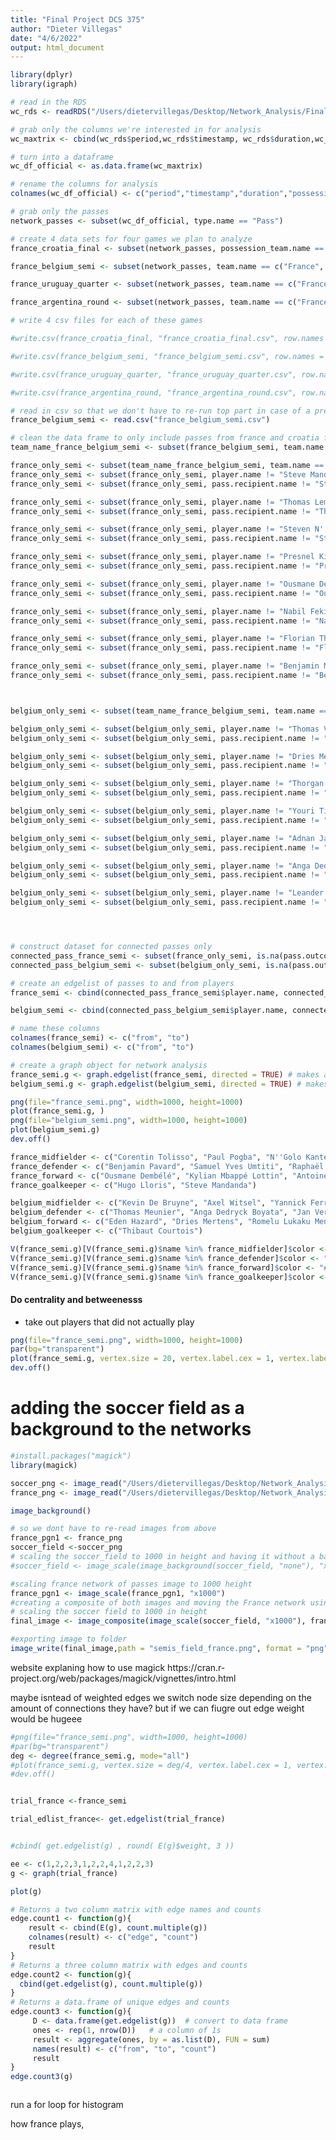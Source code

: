 ```yaml
---
title: "Final Project DCS 375"
author: "Dieter Villegas"
date: "4/6/2022"
output: html_document
---
```



```r
library(dplyr)
library(igraph)
```


```r

# read in the RDS
wc_rds <- readRDS("/Users/dietervillegas/Desktop/Network_Analysis/Final_project/DCS-Futbol-Analysis/WC_events_clean.RDS")

# grab only the columns we're interested in for analysis
wc_maxtrix <- cbind(wc_rds$period,wc_rds$timestamp, wc_rds$duration,wc_rds$possession_team.name,wc_rds$type.name,wc_rds$player.name,wc_rds$team.name,wc_rds$pass.length,wc_rds$pass.recipient.name,wc_rds$pass.outcome.name,wc_rds$ball_receipt.outcome.name,wc_rds$match_id,wc_rds$location.x,wc_rds$location.y,wc_rds$pass.end_location.x,wc_rds$pass.end_location.y)

# turn into a dataframe
wc_df_official <- as.data.frame(wc_maxtrix)

# rename the columns for analysis
colnames(wc_df_official) <- c("period","timestamp","duration","possession_team.name","type.name","player.name","team.name","pass.length","pass.recipient.name","pass.outcome.name","ball_receipt.outcome.name","match_id","location.x","location.y","pass.end_location.x","pass.end_location.y")

# grab only the passes
network_passes <- subset(wc_df_official, type.name == "Pass")

# create 4 data sets for four games we plan to analyze
france_croatia_final <- subset(network_passes, possession_team.name == c("France", "Croatia"))

france_belgium_semi <- subset(network_passes, team.name == c("France", "Belgium"))

france_uruguay_quarter <- subset(network_passes, team.name == c("France", "Uruguay"))

france_argentina_round <- subset(network_passes, team.name == c("France", "Argentina"))

# write 4 csv files for each of these games

#write.csv(france_croatia_final, "france_croatia_final.csv", row.names = FALSE)

#write.csv(france_belgium_semi, "france_belgium_semi.csv", row.names = FALSE)

#write.csv(france_uruguay_quarter, "france_uruguay_quarter.csv", row.names = FALSE)

#write.csv(france_argentina_round, "france_argentina_round.csv", row.names = FALSE)

```


```r


# read in csv so that we don't have to re-run top part in case of a premature change to players.
france_belgium_semi <- read.csv("france_belgium_semi.csv")

# clean the data frame to only include passes from france and croatia final
team_name_france_belgium_semi <- subset(france_belgium_semi, team.name == c("France", "Belgium"))

france_only_semi <- subset(team_name_france_belgium_semi, team.name == "France")
france_only_semi <- subset(france_only_semi, player.name != "Steve Mandanda")
france_only_semi <- subset(france_only_semi, pass.recipient.name != "Steve Mandanda")

france_only_semi <- subset(france_only_semi, player.name != "Thomas Lemar")
france_only_semi <- subset(france_only_semi, pass.recipient.name != "Thomas Lemar")

france_only_semi <- subset(france_only_semi, player.name != "Steven N''Kemboanza Mike Christopher Nzonzi")
france_only_semi <- subset(france_only_semi, pass.recipient.name != "Steven N''Kemboanza Mike Christopher Nzonzi")

france_only_semi <- subset(france_only_semi, player.name != "Presnel Kimpembe")
france_only_semi <- subset(france_only_semi, pass.recipient.name != "Presnel Kimpembe")

france_only_semi <- subset(france_only_semi, player.name != "Ousmane Dembélé")
france_only_semi <- subset(france_only_semi, pass.recipient.name != "Ousmane Dembélé")

france_only_semi <- subset(france_only_semi, player.name != "Nabil Fekir")
france_only_semi <- subset(france_only_semi, pass.recipient.name != "Nabil Fekir")

france_only_semi <- subset(france_only_semi, player.name != "Florian Thauvin")
france_only_semi <- subset(france_only_semi, pass.recipient.name != "Florian Thauvin")

france_only_semi <- subset(france_only_semi, player.name != "Benjamin Mendy")
france_only_semi <- subset(france_only_semi, pass.recipient.name != "Benjamin Mendy")



belgium_only_semi <- subset(team_name_france_belgium_semi, team.name == "Belgium")

belgium_only_semi <- subset(belgium_only_semi, player.name != "Thomas Vermaelen")
belgium_only_semi <- subset(belgium_only_semi, pass.recipient.name != "Thomas Vermaelen")

belgium_only_semi <- subset(belgium_only_semi, player.name != "Dries Mertens")
belgium_only_semi <- subset(belgium_only_semi, pass.recipient.name != "Dries Mertens")

belgium_only_semi <- subset(belgium_only_semi, player.name != "Thorgan Hazard")
belgium_only_semi <- subset(belgium_only_semi, pass.recipient.name != "Thorgan Hazard")

belgium_only_semi <- subset(belgium_only_semi, player.name != "Youri Tielemans")
belgium_only_semi <- subset(belgium_only_semi, pass.recipient.name != "Youri Tielemans")

belgium_only_semi <- subset(belgium_only_semi, player.name != "Adnan Januzaj")
belgium_only_semi <- subset(belgium_only_semi, pass.recipient.name != "Adnan Januzaj")

belgium_only_semi <- subset(belgium_only_semi, player.name != "Anga Dedryck Boyata")
belgium_only_semi <- subset(belgium_only_semi, pass.recipient.name != "Anga Dedryck Boyata")

belgium_only_semi <- subset(belgium_only_semi, player.name != "Leander Dendoncker")
belgium_only_semi <- subset(belgium_only_semi, pass.recipient.name != "Leander Dendoncker")




# construct dataset for connected passes only 
connected_pass_france_semi <- subset(france_only_semi, is.na(pass.outcome.name))
connected_pass_belgium_semi <- subset(belgium_only_semi, is.na(pass.outcome.name))

# create an edgelist of passes to and from players
france_semi <- cbind(connected_pass_france_semi$player.name, connected_pass_france_semi$pass.recipient.name)

belgium_semi <- cbind(connected_pass_belgium_semi$player.name, connected_pass_belgium_semi$pass.recipient.name)

# name these columns
colnames(france_semi) <- c("from", "to")
colnames(belgium_semi) <- c("from", "to")

# create a graph object for network analysis
france_semi.g <- graph.edgelist(france_semi, directed = TRUE) # makes a graph object
belgium_semi.g <- graph.edgelist(belgium_semi, directed = TRUE) # makes a graph object

png(file="france_semi.png", width=1000, height=1000)
plot(france_semi.g, )
png(file="belgium_semi.png", width=1000, height=1000)
plot(belgium_semi.g)
dev.off()
```

```r

france_midfielder <- c("Corentin Tolisso", "Paul Pogba", "N''Golo Kanté", "Blaise Matuidi", "Steven N''Kemboanza Mike Christopher Nzonzi", "Thomas Lemar", "Florian Thauvin")
france_defender <- c("Benjamin Pavard", "Samuel Yves Umtiti", "Raphaël Varane", "Lucas Hernández Pi", "Presnel Kimpembe", "Djibril Sidibé", "Benjamin Mendy")
france_forward <- c("Ousmane Dembélé", "Kylian Mbappé Lottin", "Antoine Griezmann", "Nabil Fekir", "Olivier Giroud")
france_goalkeeper <- c("Hugo Lloris", "Steve Mandanda")
```

```r

belgium_midfielder <- c("Kevin De Bruyne", "Axel Witsel", "Yannick Ferreira Carrasco", "Mousa Sidi Yaya Dembélé", "Thorgan Hazard", "Nacer Chadli", "Marouane Fellaini-Bakkioui", "Youri Tielemans", "Adnan Januzaj")
belgium_defender <- c("Thomas Meunier", "Anga Dedryck Boyata", "Jan Vertonghen", "Toby Alderweireld", "Leander Dendoncker", "Thomas Vermaelen", "Vincent Kompany")
belgium_forward <- c("Eden Hazard", "Dries Mertens", "Romelu Lukaku Menama", "Michy Batshuayi Tunga")
belgium_goalkeeper <- c("Thibaut Courtois")
```

```r
V(france_semi.g)[V(france_semi.g)$name %in% france_midfielder]$color <- "#440154"
V(france_semi.g)[V(france_semi.g)$name %in% france_defender]$color <- "#31688e"
V(france_semi.g)[V(france_semi.g)$name %in% france_forward]$color <- "#35b779"    
V(france_semi.g)[V(france_semi.g)$name %in% france_goalkeeper]$color <- "#fde725"
```
#### Do centrality and betweenesss 
- take out players that did not actually play 

```r
png(file="france_semi.png", width=1000, height=1000)
par(bg="transparent")
plot(france_semi.g, vertex.size = 20, vertex.label.cex = 1, vertex.label.color = "white")
dev.off()


```

# adding the soccer field as a background to the networks 
```r
#install.packages("magick")
library(magick)
```

```r

soccer_png <- image_read("/Users/dietervillegas/Desktop/Network_Analysis/Final_project/DCS-Futbol-Analysis/soccer_fil.png")
france_png <- image_read("/Users/dietervillegas/Desktop/Network_Analysis/Final_project/DCS-Futbol-Analysis/france_semi.png")


```
```r
image_background()
```


```r
# so we dont have to re-read images from above
france_pgn1 <- france_png
soccer_field <-soccer_png
# scaling the soccer_field to 1000 in height and having it without a background 
#soccer_field <- image_scale(image_background(soccer_field, "none"), "x1000")

#scaling france network of passes image to 1000 height
france_pgn1 <- image_scale(france_pgn1, "x1000")
#creating a composite of both images and moving the France network using offset to the right and down
# scaling the soccer field to 1000 in height 
final_image <- image_composite(image_scale(soccer_field, "x1000"), france_pgn1, offset = "+500+50")

```

```r
#exporting image to folder 
image_write(final_image,path = "semis_field_france.png", format = "png")
```

website explaning how to use magick 
https://cran.r-project.org/web/packages/magick/vignettes/intro.html



maybe isntead of weighted edges we switch node size depending on the amount of connections they have?
but if we can fiugre out edge weight would be hugeee
```r

#png(file="france_semi.png", width=1000, height=1000)
#par(bg="transparent")
deg <- degree(france_semi.g, mode="all")
#plot(france_semi.g, vertex.size = deg/4, vertex.label.cex = 1, vertex.label.color = "white")
#dev.off()



```







```r
trial_france <-france_semi

trial_edlist_france<- get.edgelist(trial_france)


#cbind( get.edgelist(g) , round( E(g)$weight, 3 ))
```

```r

ee <- c(1,2,2,3,1,2,2,4,1,2,2,3)
g <- graph(trial_france)

plot(g)

# Returns a two column matrix with edge names and counts
edge.count1 <- function(g){
    result <- cbind(E(g), count.multiple(g))
    colnames(result) <- c("edge", "count")
    result
}
# Returns a three column matrix with edges and counts
edge.count2 <- function(g){
  cbind(get.edgelist(g), count.multiple(g))
}
# Returns a data.frame of unique edges and counts
edge.count3 <- function(g){
     D <- data.frame(get.edgelist(g))  # convert to data frame
     ones <- rep(1, nrow(D))   # a column of 1s
     result <- aggregate(ones, by = as.list(D), FUN = sum)
     names(result) <- c("from", "to", "count")
     result
}
edge.count3(g)


```
```r

```



run a for loop for histogram 


how france plays, 



 